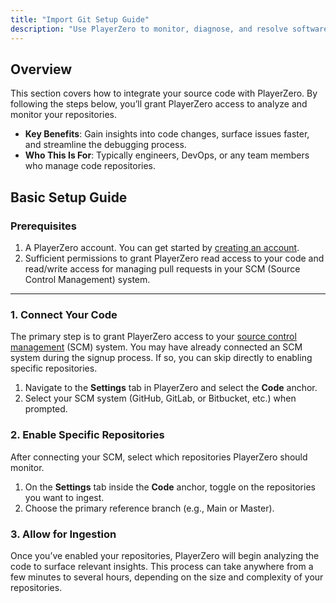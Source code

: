 ```yaml
---
title: "Import Git Setup Guide"
description: "Use PlayerZero to monitor, diagnose, and resolve software issues before they reach your users."
---
```


## Overview
This section covers how to integrate your source code with PlayerZero. By following the steps below, you’ll grant PlayerZero access to analyze and monitor your repositories.  

- **Key Benefits**: Gain insights into code changes, surface issues faster, and streamline the debugging process.  
- **Who This Is For**: Typically engineers, DevOps, or any team members who manage code repositories.

## Basic Setup Guide

### Prerequisites
1. A PlayerZero account. You can get started by [creating an account](https://www.playerzero.ai).
2. Sufficient permissions to grant PlayerZero read access to your code and read/write access for managing pull requests in your SCM (Source Control Management) system.

--- 

### 1. Connect Your Code
The primary step is to grant PlayerZero access to your [source control management](https://www.playerzero.ai/docs/connector/code/github) (SCM) system. You may have already connected an SCM system during the signup process. If so, you can skip directly to enabling specific repositories.

1. Navigate to the **Settings** tab in PlayerZero and select the **Code** anchor.
2. Select your SCM system (GitHub, GitLab, or Bitbucket, etc.) when prompted.

### 2. Enable Specific Repositories
After connecting your SCM, select which repositories PlayerZero should monitor.

1. On the **Settings** tab inside the **Code** anchor, toggle on the repositories you want to ingest.
2. Choose the primary reference branch (e.g., Main or Master).

### 3. Allow for Ingestion
Once you’ve enabled your repositories, PlayerZero will begin analyzing the code to surface relevant insights. This process can take anywhere from a few minutes to several hours, depending on the size and complexity of your repositories.
